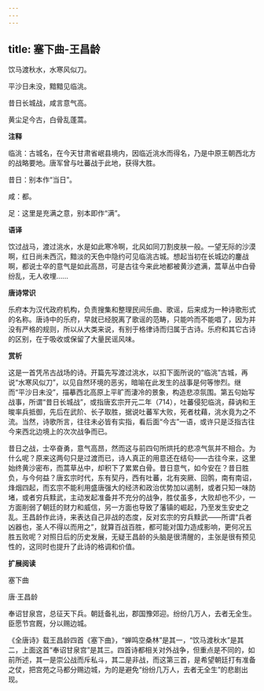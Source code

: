 ```yaml
---
---
---
```

title: 塞下曲-王昌龄
---

饮马渡秋水，水寒风似刀。

平沙日未没，黯黯见临洮。

昔日长城战，咸言意气高。

黄尘足今古，白骨乱蓬蒿。

**注释**

临洮：古城名，在今天甘肃省岷县境内，因临近洮水而得名，乃是中原王朝西北方的战略要地。唐军曾与吐蕃战于此地，获得大胜。

昔日：别本作“当日”。

咸：都。

足：这里是充满之意，别本即作“满”。

**语译**

饮过战马，渡过洮水，水是如此寒冷啊，北风如同刀割皮肤一般。一望无际的沙漠啊，红日尚未西沉，黯淡的天色中隐约可见临洮古城。想起当初在长城边的鏖战啊，都说士卒的意气是如此高昂，可是古往今来此地都被黄沙遮满，蒿草丛中白骨纷乱，无人收埋……

**唐诗常识**

乐府本为汉代政府机构，负责搜集和整理民间乐曲、歌谣，后来成为一种诗歌形式的名称。唐诗中的乐府，早就已经脱离了歌谣的范畴，只能吟而不能唱了，因为并没有严格的规则，所以从大类来说，有别于格律诗而归属于古诗。乐府和其它古诗的区别，在于吸收或保留了大量民谣风味。

**赏析**

这是一首凭吊古战场的诗。开篇先写渡过洮水，以扣下面所说的“临洮”古城，再说“水寒风似刀”，以见自然环境的恶劣，暗喻在此发生的战事是何等惨烈。继而“平沙日未没”，描摹西北高原上平旷而淒冷的景象，构造悲凉氛围。第五句始写战事，所谓“昔日长城战”，或指唐玄宗开元二年（714），吐蕃侵犯临洮，薛讷和王晙率兵抵御，先后在武阶、长子取胜，据说吐蕃军大败，死者枕藉，洮水竟为之不流。当然，诗歌所言，往往未必皆有实指，看后面“今古”一语，或许只是泛指古往今来西北边境上的次次战争而已。

昔日之战，士卒奋勇，意气高昂，然而这与前四句所烘托的悲凉气氛并不相合。为什么呢？原来这两句只是过渡而已，诗人真正的用意还在结句——古往今来，这里始终黄沙密布，而蒿草丛中，却积下了累累白骨。昔日意气，如今安在？昔日胜负，与今何益？唐玄宗时代，东有契丹，西有吐蕃，北有突厥、回鹘，南有南诏，烽烟四起，而玄宗不能利用盛唐强大的经济和政治优势加以遏制，或者只知一味防堵，或者穷兵黩武，主动发起准备并不充分的战争，胜仗虽多，大败却也不少，一方面削弱了朝廷的财力和威信，另一方面也导致了藩镇的崛起，乃至发生安史之乱。王昌龄作此诗，来表达自己非战的态度，反对玄宗的穷兵黩武——所谓“兵者凶器也，圣人不得以而用之”，就算百战百胜，都可能对国力造成影响，更何况五胜五败呢？对照日后的历史发展，无疑王昌龄的头脑是很清醒的，主张是很有预见性的，这同时也提升了此诗的格调和价值。

**扩展阅读**

塞下曲

唐·王昌龄

奉诏甘泉宫，总征天下兵。朝廷备礼出，郡国豫郊迎。纷纷几万人，去者无全生。臣愿节宫厩，分以赐边城。

《全唐诗》载王昌龄四首《塞下曲》，“蝉鸣空桑林”是其一，“饮马渡秋水”是其二，上面这首“奉诏甘泉宫”是其三。四首诗都相关对外战争，但重点是不同的，如前所述，其一是崇公战而斥私斗，其二是非战，而这第三首，是希望朝廷打有准备之仗，把宫苑之马都分赐边城，为的是避免“纷纷几万人，去者无全生”的悲剧出现。